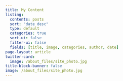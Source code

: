```yaml
---
title: My Content
listing:
  contents: posts
  sort: "date desc"
  type: default
  categories: true
  sort-ui: false
  filter-ui: false
  fields: [title, image, categories, author, date]
page-layout: article
twitter-card:
  image: /about_files/site_photo.jpg
title-block-banner: false
image: /about_files/site_photo.jpg
---
```



